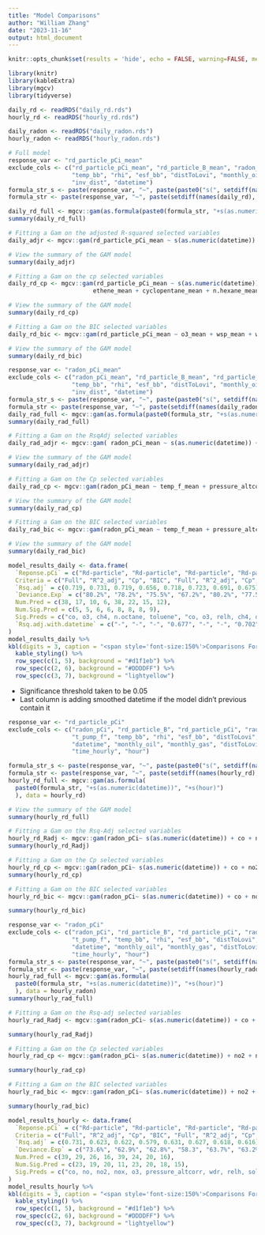 ```yaml
---
title: "Model Comparisons"
author: "William Zhang"
date: "2023-11-16"
output: html_document
---
```

```r
knitr::opts_chunk$set(results = 'hide', echo = FALSE, warning=FALSE, message = FALSE, eval = FALSE)
```

```r
library(knitr)
library(kableExtra)
library(mgcv)
library(tidyverse)
```

```r
daily_rd <- readRDS("daily_rd.rds")
hourly_rd <- readRDS("hourly_rd.rds")

daily_radon <- readRDS("daily_radon.rds")
hourly_radon <- readRDS("hourly_radon.rds")
```

```r
# Full model
response_var <- "rd_particle_pCi_mean"
exclude_cols <- c("rd_particle_pCi_mean", "rd_particle_B_mean", "radon_pCi_mean", "radon_B_mean", 
                  "temp_bb", "rhi", "esf_bb", "distToLovi", "monthly_oil", "monthly_gas", "distToLovi_wells",
                  "inv_dist", "datetime")
formula_str_s <- paste(response_var, "~", paste(paste0("s(", setdiff(names(daily_rd), exclude_cols), ")"), collapse = "+"))
formula_str <- paste(response_var, "~", paste(setdiff(names(daily_rd), exclude_cols), collapse = "+"))

daily_rd_full <- mgcv::gam(as.formula(paste0(formula_str, "+s(as.numeric(datetime))")), data = daily_rd)
summary(daily_rd_full)
```

```r
# Fitting a Gam on the adjusted R-squared selected variables
daily_adjr <- mgcv::gam(rd_particle_pCi_mean ~ s(as.numeric(datetime)) + no_mean + co_mean + o3_mean + pressure_altcorr_mean + wsp_mean + relh_mean + co2_ppm_mean + ch4_mean + ethene_mean  + cyclopentane_mean + i.pentane_mean + n.pentane_mean  + isoprene_mean + n.octane_mean + toluene_mean + m.p.xylene_mean + o.xylene_mean, data = daily_rd)

# View the summary of the GAM model
summary(daily_adjr)
```

```r
# Fitting a Gam on the cp selected variables
daily_rd_cp <- mgcv::gam(rd_particle_pCi_mean ~ s(as.numeric(datetime)) + o3_mean + wsp_mean + wdr_mean + relh_mean + ch4_mean +
                        ethene_mean + cyclopentane_mean + n.hexane_mean + toluene_mean, data = daily_rd)

# View the summary of the GAM model
summary(daily_rd_cp)
```
```r

# Fitting a Gam on the BIC selected variables
daily_rd_bic <- mgcv::gam(rd_particle_pCi_mean ~ o3_mean + wsp_mean + wdr_mean + ch4_mean + cyclopentane_mean + n.hexane_mean, data = daily_rd)

# View the summary of the GAM model
summary(daily_rd_bic)
```
```r
response_var <- "radon_pCi_mean"
exclude_cols <- c("radon_pCi_mean", "rd_particle_B_mean", "rd_particle_pCi_mean", "radon_B_mean", 
                  "temp_bb", "rhi", "esf_bb", "distToLovi", "monthly_oil", "monthly_gas", "distToLovi_wells",
                  "inv_dist", "datetime")
formula_str_s <- paste(response_var, "~", paste(paste0("s(", setdiff(names(daily_radon), exclude_cols), ")"), collapse = "+"))
formula_str <- paste(response_var, "~", paste(setdiff(names(daily_radon), exclude_cols), collapse = "+"))
daily_rad_full <- mgcv::gam(as.formula(paste0(formula_str, "+s(as.numeric(datetime))")), data = daily_radon)
summary(daily_rad_full)
```
```r
# Fitting a Gam on the RsqAdj selected variables
daily_rad_adjr <- mgcv::gam( radon_pCi_mean ~ s(as.numeric(datetime)) + o3_mean + temp_f_mean + pressure_altcorr_mean + wsp_mean + wdr_mean + relh_mean + rain_mean + co2_ppm_mean + ch4_mean + ethene_mean + i.butane_mean + n.butane_mean + acetylene_mean + cyclopentane_mean + i.pentane_mean + n.pentane_mean + n.hexane_mean + benzene_mean +  ethyl.benzene_mean + m.p.xylene_mean +  o.xylene_mean, data = daily_radon)

# View the summary of the GAM model
summary(daily_rad_adjr)
```
```r
# Fitting a Gam on the Cp selected variables
daily_rad_cp <- mgcv::gam(radon_pCi_mean ~ temp_f_mean + pressure_altcorr_mean + wsp_mean + wdr_mean + relh_mean + rain_mean + co2_ppm_mean + ch4_mean + ethene_mean + i.butane_mean + acetylene_mean + i.pentane_mean + n.pentane_mean + n.hexane_mean + benzene_mean, data = daily_radon)

# View the summary of the GAM model
summary(daily_rad_cp)
```
```r
# Fitting a Gam on the BIC selected variables
daily_rad_bic <- mgcv::gam(radon_pCi_mean ~ temp_f_mean + pressure_altcorr_mean + wsp_mean + wdr_mean + relh_mean + co2_ppm_mean + ch4_mean + ethene_mean + acetylene_mean + i.pentane_mean + n.pentane_mean + benzene_mean, data = daily_radon)

# View the summary of the GAM model
summary(daily_rad_bic)
```
```r
model_results_daily <- data.frame(
  `Reponse.pCi` = c("Rd-particle", "Rd-particle", "Rd-particle", "Rd-particle", "Radon", "Radon","Radon","Radon"),
  Criteria = c("Full", "R^2_adj", "Cp", "BIC", "Full", "R^2_adj", "Cp", "BIC"), 
  `Rsq.adj` = c(0.719, 0.731, 0.719, 0.656, 0.718, 0.723, 0.691, 0.675),
  `Deviance.Exp` = c("80.2%", "78.2%", "75.5%", "67.2%", "80.2%", "77.5%", "72.6%", "70.5%"),
  Num.Pred = c(38, 17, 10, 6, 38, 22, 15, 12),
  Num.Sig.Pred = c(5, 5, 6, 6, 8, 8, 8, 9),
  Sig.Preds = c("co, o3, ch4, n.octane, toluene", "co, o3, relh, ch4, datetime", "o3, wsp, ch4, n.hexane, toluene,  datetime", "o3, wsp, wdr, ch4, cyclopentane, n.hexane", "wsp, wdr, rain, ch4, ethene, n.pentane, m.p.xylene", "pressure_altcorr, wdr, wsp, rain, ch4, i.pentane, n.pentane, o.xylene", "temp_f, pressure_altcorr, wsp, wdr, rain, ch4, n.pentane, benzene", "temp_f, pressure_altcorr, wsp, wdr, relh, ch4, i.pentane, n.pentane, benzene"),
  `Rsq.adj.with.datetime` = c("-", "-", "-", "0.677", "-", "-", "0.702", "0.703")
)
model_results_daily %>% 
kbl(digits = 3, caption = "<span style='font-size:150%'>Comparisons For Daily Dataset</span>") %>%
  kable_styling() %>% 
  row_spec(c(1, 5), background = "#d1f1eb") %>% 
  row_spec(c(2, 6), background = "#DDDDFF") %>% 
  row_spec(c(3, 7), background = "lightyellow")
```
- Significance threshold taken to be 0.05
- Last column is adding smoothed datetime if the model didn't previous contain it

```r
response_var <- "rd_particle_pCi"
exclude_cols <- c("radon_pCi", "rd_particle_B", "rd_particle_pCi", "radon_B",
                  "t_pump_f", "temp_bb", "rhi", "esf_bb", "distToLovi", "inv_dist",
                  "datetime", "monthly_oil", "monthly_gas", "distToLovi_wells",
                  "time_hourly", "hour")

formula_str_s <- paste(response_var, "~", paste(paste0("s(", setdiff(names(hourly_rd), exclude_cols), ")"), collapse = "+"))
formula_str <- paste(response_var, "~", paste(setdiff(names(hourly_rd), exclude_cols), collapse = "+"))
hourly_rd_full <- mgcv::gam(as.formula(
  paste0(formula_str, "+s(as.numeric(datetime))", "+s(hour)")
  ), data = hourly_rd)

# View the summary of the GAM model
summary(hourly_rd_full)
```
```r
# Fitting a Gam on the Rsq-Adj selected variables
hourly_rd_Radj <- mgcv::gam(radon_pCi~ s(as.numeric(datetime)) + co + no2 + nox + o3 + temp_f + pressure_altcorr + wsp + wdr + relh + solr + co2_ppm + ch4 + ethane + propene + X1_3.butadiene + i.butane + n.butane + acetylene + n.pentane + n.hexane + n.heptane + n.octane + toluene + m.p.xylene + o.xylene + weighted.count + count +s(hour), data = hourly_rd)
summary(hourly_rd_Radj)
```
```r
# Fitting a Gam on the Cp selected variables
hourly_rd_cp <- mgcv::gam(radon_pCi~ s(as.numeric(datetime)) + co + no2 + nox + o3 + temp_f + pressure_altcorr + wsp + wdr + relh + solr + co2_ppm + ch4 + ethane + propene + X1_3.butadiene + i.butane + n.butane + acetylene + n.octane + toluene + m.p.xylene + o.xylene + s(hour) + weighted.count + count, data = hourly_rd)
summary(hourly_rd_cp)
```
```r
# Fitting a Gam on the BIC selected variables
hourly_rd_bic <- mgcv::gam(radon_pCi~ s(as.numeric(datetime)) + co + no2 + nox + o3 + temp_f  + wdr + relh + solr + co2_ppm + ch4 + propene + n.butane + n.octane + toluene +s(hour), data = hourly_rd)

summary(hourly_rd_bic)
```
```r
response_var <- "radon_pCi"
exclude_cols <- c("radon_pCi", "rd_particle_B", "rd_particle_pCi", "radon_B",
                  "t_pump_f", "temp_bb", "rhi", "esf_bb", "distToLovi", "inv_dist",
                  "datetime", "monthly_oil", "monthly_gas", "distToLovi_wells",
                  "time_hourly", "hour")
formula_str_s <- paste(response_var, "~", paste(paste0("s(", setdiff(names(hourly_radon), exclude_cols), ")"), collapse = "+"))
formula_str <- paste(response_var, "~", paste(setdiff(names(hourly_radon), exclude_cols), collapse = "+"))
hourly_rad_full <- mgcv::gam(as.formula(
  paste0(formula_str, "+s(as.numeric(datetime))", "+s(hour)")
  ), data = hourly_radon)
summary(hourly_rad_full)
```
```r
# Fitting a Gam on the Rsq-adj selected variables
hourly_rad_Radj <- mgcv::gam(radon_pCi~ s(as.numeric(datetime)) + co + no2 + nox + temp_f + pressure_altcorr + wsp + wdr + relh + co2_ppm + ethane + propene + X1_3.butadiene + i.butane + n.butane + acetylene + cyclopentane + n.pentane + n.hexane + benzene + ethyl.benzene + m.p.xylene + o.xylene + s(hour), data = hourly_radon)

summary(hourly_rad_Radj)
```
```r
# Fitting a Gam on the Cp selected variables
hourly_rad_cp <- mgcv::gam(radon_pCi~ s(as.numeric(datetime)) + no2 + nox + temp_f + pressure_altcorr + wsp + wdr + relh + co2_ppm + ethane + propene + X1_3.butadiene + i.butane + n.butane + acetylene + cyclopentane + n.hexane + n.heptane + benzene +s(hour), data = hourly_radon)

summary(hourly_rad_cp)
```
```r
# Fitting a Gam on the BIC selected variables
hourly_rad_bic <- mgcv::gam(radon_pCi~ s(as.numeric(datetime)) + no2 + temp_f + pressure_altcorr + wsp + wdr + relh + co2_ppm + ethane + propene + X1_3.butadiene + n.butane + acetylene + benzene +s(hour), data = hourly_radon)

summary(hourly_rad_bic)
```

```r
model_results_hourly <- data.frame(
  `Reponse.pCi` = c("Rd-particle", "Rd-particle", "Rd-particle", "Rd-particle", "Radon", "Radon","Radon","Radon"),
  Criteria = c("Full", "R^2_adj", "Cp", "BIC", "Full", "R^2_adj", "Cp", "BIC"), 
  `Rsq.adj` = c(0.731, 0.623, 0.622, 0.579, 0.631, 0.627, 0.618, 0.616),
  `Deviance.Exp` = c("73.6%", "62.9%", "62.8%", "58.3", "63.7%", "63.2%", "62.3%", "62%"),
  Num.Pred = c(39, 29, 26, 16, 39, 24, 20, 16),
  Num.Sig.Pred = c(23, 19, 20, 11, 23, 20, 18, 15),
  Sig.Preds = c("co, no, no2, nox, o3, pressure_altcorr, wdr, relh, solr, co2_ppm, ch4, ethane, propane, X1_3.butadiene, cyclopentane, n.pentane, benzene, n.octane, toluene, ethyl.benzene, m.p.xylene, datetime, hour", "co, no, no2, o3, pressure_altcorr, wsp, wdr, relh, co2_ppm, ch4, ethane, propane, X1_3.butadiene, acetylene, toluene, m.p.xylene,o.xylene, datetime, hour", "co, no2, o3, temp_f, pressure_altcorr, wsp, wdr, relh, co2_ppm, ch4, ethane, propene, X1_3.butadiene, n.butane, acetylene, toluene, m.p.xylene, o.xylene, datetime , hour", "co, no2, temp_f, wdr, relh, co2_ppm, ch4, n.butane, toluene, datetime, hour", "co, no, no2, nox, temp_f, pressure_altcorr, wsp, wdr, relh, co2_ppm, ch4, ethane, propene, X1_3.butadiene, cyclopentane, acetylene, n.hexane, n.octane, ethyl.benzene, m.p.xylene, o.xylene, datetime, hour", "co, no2, temp_f, pressure_altcorr, wsp, wdr, relh, co2_ppm, ethane, propene, X1_3.butadiene, acetylene, cyclopentene, n.hexane, ethyl.benzene, m.p.xylene, o.xylene, datetime, hour", "no2, temp_f, pressure_altcorr, wsp, wdr, relh, co2_ppm, ethane, propene, X1_3.butadiene, i.butane, n.butane, acetylene, cyclopentane, n.hexane, n.heptane, datetime, hour", "temp_f, pressure_altcorr, wsp, wdr, relh, co2_ppm, ethane, propene, X1_3.butadiene, n.butane, acetylene, benzene, datetime, hour")
)
model_results_hourly %>% 
kbl(digits = 3, caption = "<span style='font-size:150%'>Comparisons For Hourly Dataset</span>") %>%
  kable_styling() %>% 
  row_spec(c(1, 5), background = "#d1f1eb") %>% 
  row_spec(c(2, 6), background = "#DDDDFF") %>% 
  row_spec(c(3, 7), background = "lightyellow")
```
